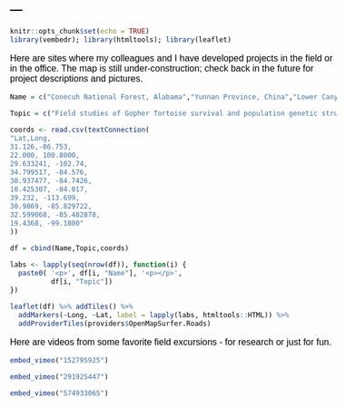 ---
---

```r
knitr::opts_chunk$set(echo = TRUE)
library(vembedr); library(htmltools); library(leaflet)
```

<link rel="stylesheet" href="styles.css" type="text/css">

<style type="text/css">
body{ /* Normal  */ font-size: 16px; font-family: Arial; color:black}
td {  /* Table  */ font-size: 8px;}
h1.title {font-size: 38px; color: DarkRed;}
h1 { /* Header 1 */ font-size: 28px; color: Black;}
h2 { /* Header 2 */ font-size: 22px; color: Black;}
h3 { /* Header 3 */ font-size: 18px; color: Black;}
code.r{ /* Code block */ font-size: 12px;}
pre { /* Code block - determines code spacing between lines */ font-size: 14px;}
</style>
Here are sites where my colleagues and I have developed projects in the field or in the office. The map is still under-construction; check back in the future for project descriptions and pictures.

```r

Name = c("Conecuh National Forest, Alabama","Yunnan Province, China","Lower Canyons of the Rio Grande","Blue Ridge Mountains","Spring Creek, Georgia","La Selva Biological Station, Costa Rica","Conger Mountain, Utah", "Choctawhatchee River, Florida", "Auburn University Museum of Natural History", "Ciudad de Mexico")

Topic = c("Field studies of Gopher Tortoise survival and population genetic structure; reintroduction of an endangered snake","Biodiversity surveys of reptiles and bats in karst caves","Formative wilderness adventure","Phylogenetic studies of salamanders","Demographic studies of Alligator Snapping Turtles","Field studies and experimental manipulations of frog and lizard population regulation","Feral horse demographic research","Studies of hybridizing freshwater turtles","Taxonomic and phylogenetic studies of amphibians and reptiles", "IUCN Red List Assessment for freshwater turtles in Central America")

coords <- read.csv(textConnection(
"Lat,Long, 
31.126,-86.753, 
22.000, 100.8000,
29.633241, -102.74,
34.799517, -84.576,
30.937477, -84.7426,
10.425307, -84.017,
39.232, -113.699,
30.9869, -85.829722,
32.599068, -85.482878,
19.4368, -99.1800"
))

df = cbind(Name,Topic,coords)

labs <- lapply(seq(nrow(df)), function(i) {
  paste0( '<p>', df[i, "Name"], '<p></p>', 
          df[i, "Topic"]) 
})

leaflet(df) %>% addTiles() %>%
  addMarkers(~Long, ~Lat, label = lapply(labs, htmltools::HTML)) %>%
  addProviderTiles(providers$OpenMapSurfer.Roads)
```

Here are videos from some favorite field excursions - for research or just for fun.  

```r
embed_vimeo("152795925")

embed_vimeo("291925447")

embed_vimeo("574933065")
```
